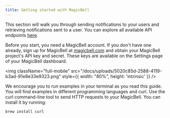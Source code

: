 ```yaml
---
title: Getting started with MagicBell
---
```


This section will walk you through sending notifications to your users and retrieving notifications sent to a user. You can explore all available API endpoints [here](/docs/rest-api/reference).

Before you start, you need a MagicBell account. If you don't have one already, sign up for MagicBell at [magicbell.com](http://magicbell.com) and obtain your MagicBell project's API key and secret. These keys are available on the Settings page of your MagicBell dashboard.

<img className="full-mobile" src="/docs/uploads/5020c85d-2588-4119-b3ad-91e8e33e9323.png" style={{ width: "80%", height: 'intrinsic' }} />

We encourage you to run examples in your terminal as you read this guide. You will find examples in different programming languages and curl. Use the curl command-line tool to send HTTP requests to your MagicBell. You can install it by running:

```shell
brew install curl
```
